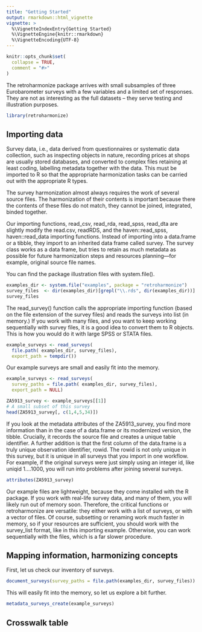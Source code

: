 ```yaml
---
title: "Getting Started"
output: rmarkdown::html_vignette
vignette: >
  %\VignetteIndexEntry{Getting Started}
  %\VignetteEngine{knitr::rmarkdown}
  %\VignetteEncoding{UTF-8}
---
```


```r
knitr::opts_chunk$set(
  collapse = TRUE,
  comment = "#>"
)
```

The retroharmonize package arrives with small subsamples of three Eurobarometer surveys with a few variables and a limited set of responses. They are not as interesting as the full datasets – they serve testing and illustration purposes.

```r
library(retroharmonize)
```

## Importing data

Survey data, i.e., data derived from questionnaires or systematic data collection, such as inspecting objects in nature, recording prices at shops are usually stored databases, and converted to complex files retaining at least coding, labelling metadata together with the data. This must be imported to R so that the appropriate harmonization tasks can be carried out with the appropriate R types.

The survey harmonization almost always requires the work of several source files. The harmonization of their contents is important because there the contents of these files do not match, they cannot be joined, integrated, binded together.

Our importing functions, read_csv, read_rda, read_spss, read_dta are slightly modify the read.csv, readRDS, and the haven::read_spss, haven::read_data importing functions.  Instead of importing into a data.frame or a tibble, they import to an inherited data frame called survey.  The survey class works as a data frame, but tries to retain as much metadata as possible for future harmonization steps and resources planning---for example, original source file names.

You can find the package illustration files with system.file().

```r
examples_dir <- system.file("examples", package = "retroharmonize")
survey_files  <- dir(examples_dir)[grepl("\\.rds", dir(examples_dir))]
survey_files
```
The read_survey() function calls the appropriate importing function (based on the file extension of the survey files) and reads the surveys into list (in memory.) If you work with many files, and you want to keep working sequentially with survey files, it is a good idea to convert them to R objects. This is how you would do it with large SPSS or STATA files.

```r
example_surveys <- read_surveys(
  file.path( examples_dir, survey_files), 
  export_path = tempdir())
```

Our example surveys are small and easily fit into the memory.

```r
example_surveys <- read_surveys(
  survey_paths = file.path( examples_dir, survey_files), 
  export_path = NULL)
```

```r
ZA5913_survey <- example_surveys[[1]]
# A small subset of this survey
head(ZA5913_survey[, c(1,4,5,34)])
```

If you look at the metadata attributes of the ZA5913_survey, you find more information than in the case of a data.frame or its modernized version, the tibble. Crucially, it records the source file and creates a unique table identifier. A further addition is that the first column of the data.frame is a truly unique observation identifier, rowid.  The rowid is not only unique in this survey, but it is unique in all surveys that you import in one workflow. For example, if the original surveys were just simply using an integer id, like uniqid 1....1000, you will run into problems after joining several surveys. 

```r
attributes(ZA5913_survey)
```

Our example files are lightweight, because they come installed with the R package. If you work with real-life survey data, and many of them, you will likely run out of memory soon.  Therefore, the critical functions or retroharmonize are versatile: they either work with a list of surveys, or with a vector of files.  Of course, subsetting or renaming work much faster in memory, so if your resources are sufficient, you should work with the survey_list format, like in this importing example. Otherwise, you can work sequentially with the files, which is a far slower procedure. 

## Mapping information, harmonizing concepts

First, let us check our inventory of surveys.

```r
document_surveys(survey_paths = file.path(examples_dir, survey_files))
```
This will easily fit into the memory, so let us explore a bit further.

```r
metadata_surveys_create(example_surveys)
```
## Crosswalk table




